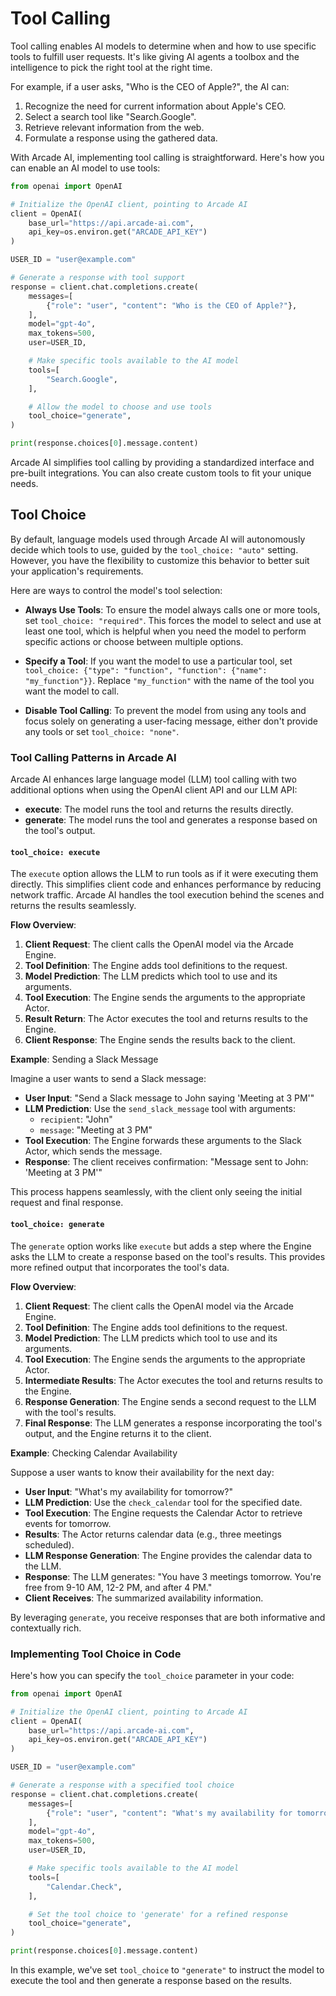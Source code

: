 # Tool Calling

Tool calling enables AI models to determine when and how to use specific tools to fulfill user requests. It's like giving AI agents a toolbox and the intelligence to pick the right tool at the right time.

For example, if a user asks, "Who is the CEO of Apple?", the AI can:

1. Recognize the need for current information about Apple's CEO.
2. Select a search tool like "Search.Google".
3. Retrieve relevant information from the web.
4. Formulate a response using the gathered data.

With Arcade AI, implementing tool calling is straightforward. Here's how you can enable an AI model to use tools:

```python
from openai import OpenAI

# Initialize the OpenAI client, pointing to Arcade AI
client = OpenAI(
    base_url="https://api.arcade-ai.com",
    api_key=os.environ.get("ARCADE_API_KEY")
)

USER_ID = "user@example.com"

# Generate a response with tool support
response = client.chat.completions.create(
    messages=[
        {"role": "user", "content": "Who is the CEO of Apple?"},
    ],
    model="gpt-4o",
    max_tokens=500,
    user=USER_ID,

    # Make specific tools available to the AI model
    tools=[
        "Search.Google",
    ],

    # Allow the model to choose and use tools
    tool_choice="generate",
)

print(response.choices[0].message.content)
```

Arcade AI simplifies tool calling by providing a standardized interface and pre-built integrations. You can also create custom tools to fit your unique needs.

## Tool Choice

By default, language models used through Arcade AI will autonomously decide which tools to use, guided by the `tool_choice: "auto"` setting. However, you have the flexibility to customize this behavior to better suit your application's requirements.

Here are ways to control the model's tool selection:

- **Always Use Tools**: To ensure the model always calls one or more tools, set `tool_choice: "required"`. This forces the model to select and use at least one tool, which is helpful when you need the model to perform specific actions or choose between multiple options.

- **Specify a Tool**: If you want the model to use a particular tool, set `tool_choice: {"type": "function", "function": {"name": "my_function"}}`. Replace `"my_function"` with the name of the tool you want the model to call.

- **Disable Tool Calling**: To prevent the model from using any tools and focus solely on generating a user-facing message, either don't provide any tools or set `tool_choice: "none"`.

### Tool Calling Patterns in Arcade AI

Arcade AI enhances large language model (LLM) tool calling with two additional options when using the OpenAI client API and our LLM API:

- **execute**: The model runs the tool and returns the results directly.
- **generate**: The model runs the tool and generates a response based on the tool's output.

#### `tool_choice: execute`

The `execute` option allows the LLM to run tools as if it were executing them directly. This simplifies client code and enhances performance by reducing network traffic. Arcade AI handles the tool execution behind the scenes and returns the results seamlessly.

**Flow Overview**:

1. **Client Request**: The client calls the OpenAI model via the Arcade Engine.
2. **Tool Definition**: The Engine adds tool definitions to the request.
3. **Model Prediction**: The LLM predicts which tool to use and its arguments.
4. **Tool Execution**: The Engine sends the arguments to the appropriate Actor.
5. **Result Return**: The Actor executes the tool and returns results to the Engine.
6. **Client Response**: The Engine sends the results back to the client.

**Example**: Sending a Slack Message

Imagine a user wants to send a Slack message:

- **User Input**: "Send a Slack message to John saying 'Meeting at 3 PM'"
- **LLM Prediction**: Use the `send_slack_message` tool with arguments:
  - `recipient`: "John"
  - `message`: "Meeting at 3 PM"
- **Tool Execution**: The Engine forwards these arguments to the Slack Actor, which sends the message.
- **Response**: The client receives confirmation: "Message sent to John: 'Meeting at 3 PM'"

This process happens seamlessly, with the client only seeing the initial request and final response.

#### `tool_choice: generate`

The `generate` option works like `execute` but adds a step where the Engine asks the LLM to create a response based on the tool's results. This provides more refined output that incorporates the tool's data.

**Flow Overview**:

1. **Client Request**: The client calls the OpenAI model via the Arcade Engine.
2. **Tool Definition**: The Engine adds tool definitions to the request.
3. **Model Prediction**: The LLM predicts which tool to use and its arguments.
4. **Tool Execution**: The Engine sends the arguments to the appropriate Actor.
5. **Intermediate Results**: The Actor executes the tool and returns results to the Engine.
6. **Response Generation**: The Engine sends a second request to the LLM with the tool's results.
7. **Final Response**: The LLM generates a response incorporating the tool's output, and the Engine returns it to the client.

**Example**: Checking Calendar Availability

Suppose a user wants to know their availability for the next day:

- **User Input**: "What's my availability for tomorrow?"
- **LLM Prediction**: Use the `check_calendar` tool for the specified date.
- **Tool Execution**: The Engine requests the Calendar Actor to retrieve events for tomorrow.
- **Results**: The Actor returns calendar data (e.g., three meetings scheduled).
- **LLM Response Generation**: The Engine provides the calendar data to the LLM.
- **Response**: The LLM generates: "You have 3 meetings tomorrow. You're free from 9-10 AM, 12-2 PM, and after 4 PM."
- **Client Receives**: The summarized availability information.

By leveraging `generate`, you receive responses that are both informative and contextually rich.

### Implementing Tool Choice in Code

Here's how you can specify the `tool_choice` parameter in your code:

```python
from openai import OpenAI

# Initialize the OpenAI client, pointing to Arcade AI
client = OpenAI(
    base_url="https://api.arcade-ai.com",
    api_key=os.environ.get("ARCADE_API_KEY")
)

USER_ID = "user@example.com"

# Generate a response with a specified tool choice
response = client.chat.completions.create(
    messages=[
        {"role": "user", "content": "What's my availability for tomorrow?"},
    ],
    model="gpt-4o",
    max_tokens=500,
    user=USER_ID,

    # Make specific tools available to the AI model
    tools=[
        "Calendar.Check",
    ],

    # Set the tool choice to 'generate' for a refined response
    tool_choice="generate",
)

print(response.choices[0].message.content)
```

In this example, we've set `tool_choice` to `"generate"` to instruct the model to execute the tool and then generate a response based on the results.

